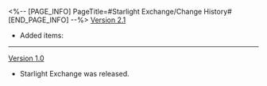 <%-- [PAGE_INFO]
PageTitle=#Starlight Exchange/Change History#
[END_PAGE_INFO] --%>
{{Change History/Header}}
[[Version 2.1]]
* Added items: {{Item List|Tracks of Destiny}}
----
[[Version 1.0]]
* Starlight Exchange was released.